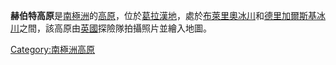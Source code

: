 {{coord|64|32|S|61|15|W|source:GNIS|display=title}}

'''赫伯特高原'''是[[南極洲|南極洲]]的[[高原|高原]]，位於[[葛拉漢地|葛拉漢地]]，處於[[布萊里奧冰川|布萊里奧冰川]]和[[德里加爾斯基冰川|德里加爾斯基冰川]]之間，該高原由[[英國|英國]]探險隊拍攝照片並繪入地圖。

{{DEFAULTSORT:Herbert Plateau}}
[[Category:南極洲高原|Category:南極洲高原]]


{{DancoCoast-geo-stub}}